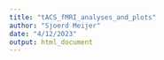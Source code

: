 ```yaml
---
title: "tACS_fMRI_analyses_and_plots"
author: "Sjoerd Meijer"
date: "4/12/2023"
output: html_document
---
```

